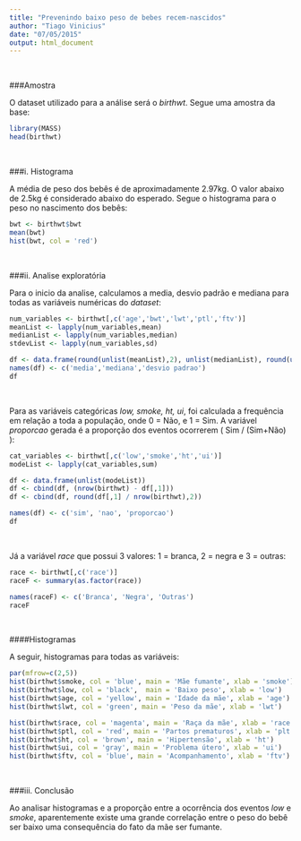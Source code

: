 ```yaml
---
title: "Prevenindo baixo peso de bebes recem-nascidos"
author: "Tiago Vinicius"
date: "07/05/2015"
output: html_document
---
```


<br>

###Amostra

O dataset utilizado para a análise será o *birthwt*. Segue uma amostra da base:

```r
library(MASS)
head(birthwt)
```

<br>

###i. Histograma

A média de peso dos bebês é de aproximadamente 2.97kg. O valor abaixo de 2.5kg é considerado abaixo do esperado. Segue o histograma para o peso no nascimento dos bebês:

```r
bwt <- birthwt$bwt
mean(bwt)
hist(bwt, col = 'red')
```

<br>

###ii. Analise exploratória

Para o inicio da analise, calculamos a media, desvio padrão e mediana para todas as variáveis numéricas do *dataset*:

```r
num_variables <- birthwt[,c('age','bwt','lwt','ptl','ftv')]
meanList <- lapply(num_variables,mean)
medianList <- lapply(num_variables,median)
stdevList <- lapply(num_variables,sd)

df <- data.frame(round(unlist(meanList),2), unlist(medianList), round(unlist(stdevList),2))
names(df) <- c('media','mediana','desvio padrao')
df
```

<br>

Para as variáveis categóricas *low, smoke, ht, ui*, foi calculada a frequência em relação a toda a população, onde 0 = Não, e 1 = Sim. A variável *proporcao* gerada é a proporção dos eventos ocorrerem ( Sim / (Sim+Não) ):

```r
cat_variables <- birthwt[,c('low','smoke','ht','ui')]
modeList <- lapply(cat_variables,sum)

df <- data.frame(unlist(modeList))
df <- cbind(df, (nrow(birthwt) - df[,1]))
df <- cbind(df, round(df[,1] / nrow(birthwt),2))

names(df) <- c('sim', 'nao', 'proporcao')
df
```
<br>

Já a variável *race* que possui 3 valores: 1 = branca, 2 = negra e 3 = outras:
```r
race <- birthwt[,c('race')]
raceF <- summary(as.factor(race))

names(raceF) <- c('Branca', 'Negra', 'Outras')
raceF
```

<br>

####Histogramas

A seguir, histogramas para todas as variáveis:

```r
par(mfrow=c(2,5))
hist(birthwt$smoke, col = 'blue', main = 'Mãe fumante', xlab = 'smoke')
hist(birthwt$low, col = 'black',  main = 'Baixo peso', xlab = 'low')
hist(birthwt$age, col = 'yellow', main = 'Idade da mãe', xlab = 'age')
hist(birthwt$lwt, col = 'green', main = 'Peso da mãe', xlab = 'lwt')

hist(birthwt$race, col = 'magenta', main = 'Raça da mãe', xlab = 'race')
hist(birthwt$ptl, col = 'red', main = 'Partos prematuros', xlab = 'plt')
hist(birthwt$ht, col = 'brown', main = 'Hipertensão', xlab = 'ht')
hist(birthwt$ui, col = 'gray', main = 'Problema útero', xlab = 'ui')
hist(birthwt$ftv, col = 'blue', main = 'Acompanhamento', xlab = 'ftv')
```

<br>

###iii. Conclusão

Ao analisar histogramas e a proporção entre a ocorrência dos eventos *low* e *smoke*, aparentemente existe uma grande correlação entre o peso do bebê ser baixo uma consequência do fato da mãe ser fumante.

<br>